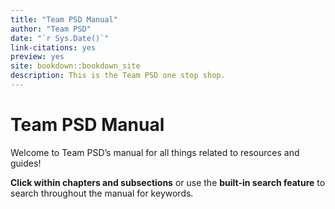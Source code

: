 ```yaml
---
title: "Team PSD Manual"
author: "Team PSD"
date: "`r Sys.Date()`"
link-citations: yes
preview: yes
site: bookdown::bookdown_site
description: This is the Team PSD one stop shop.
---
```


# Team PSD Manual

Welcome to Team PSD's manual for all things related to resources and guides!

**Click within chapters and subsections** or use the **built-in search feature** to search throughout the manual for keywords.
